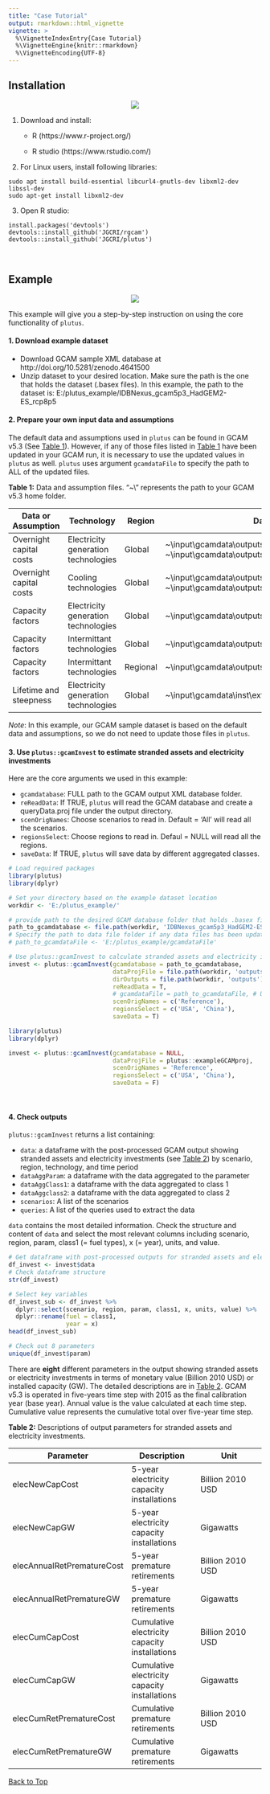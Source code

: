 ```yaml
---
title: "Case Tutorial"
output: rmarkdown::html_vignette
vignette: >
  %\VignetteIndexEntry{Case Tutorial}
  %\VignetteEngine{knitr::rmarkdown}
  %\VignetteEncoding{UTF-8}
---
```



<!-------------------------->
<!-------------------------->
## Installation
<!-------------------------->
<!-------------------------->
<p align="center"> <img src="vignettesFigs/divider.png"></p>

1. Download and install:

    - R (https://www.r-project.org/)
    
    - R studio (https://www.rstudio.com/)

2. For Linux users, install following libraries:

```
sudo apt install build-essential libcurl4-gnutls-dev libxml2-dev libssl-dev
sudo apt-get install libxml2-dev
```
    
3. Open R studio:

```
install.packages('devtools')
devtools::install_github('JGCRI/rgcam')
devtools::install_github('JGCRI/plutus')
```


<br />

<!-------------------------->
<!-------------------------->
## Example
<!-------------------------->
<!-------------------------->
<p align="center"> <img src="vignettesFigs/divider.png"></p>

This example will give you a step-by-step instruction on using the core functionality of `plutus`.

#### 1. Download example dataset

  - Download GCAM sample XML database at http://doi.org/10.5281/zenodo.4641500
  - Unzip dataset to your desired location. Make sure the path is the one that holds the dataset (.basex files). In this example, the path to the dataset is: E:/plutus_example/IDBNexus_gcam5p3_HadGEM2-ES_rcp8p5

#### 2. Prepare your own input data and assumptions

The default data and assumptions used in `plutus` can be found in GCAM v5.3 (See [Table 1](#table1)). However, if any of those files listed in [Table 1](#table1) have been updated in your GCAM run, it is necessary to use the updated values in `plutus` as well. `plutus` uses argument `gcamdataFile` to specify the path to ALL of the updated files.

<a name="table1"></a>
**Table 1:** Data and assumption files. "~\\" represents the path to your GCAM v5.3 home folder.

| Data or Assumption | Technology | Region | Data File in GCAM v5.3|
|---|---|---|---|
| Overnight capital costs | Electricity generation technologies | Global | ~\\input\\gcamdata\\outputs\\L2233.GlobalIntTechCapital_elec.csv <br /> ~\\input\\gcamdata\\outputs\\L2233.GlobalTechCapital_elecPassthru.csv |
| Overnight capital costs | Cooling technologies | Global | ~\\input\\gcamdata\\outputs\\L2233.GlobalIntTechCapital_elec_cool.csv <br /> ~\\input\\gcamdata\\outputs\\L2233.GlobalTechCapital_elec_cool.csv |
| Capacity factors | Electricity generation technologies | Global | ~\\input\\gcamdata\\outputs\\L223.GlobalTechCapFac_elec.csv |
| Capacity factors | Intermittant technologies | Global | ~\\input\\gcamdata\\outputs\\L223.GlobalIntTechCapFac_elec.csv |
| Capacity factors | Intermittant technologies | Regional | ~\\input\\gcamdata\\outputs\\L223.StubTechCapFactor_elec.csv |
| Lifetime and steepness| Electricity generation technologies | Global | ~\\input\\gcamdata\\inst\\extdata\\energy\\A23.globaltech_retirement.csv |

*Note*: In this example, our GCAM sample dataset is based on the default data and assumptions, so we do not need to update those files in `plutus`.

#### 3.  Use `plutus::gcamInvest` to estimate stranded assets and electricity investments

Here are the core arguments we used in this example:

  - `gcamdatabase`: FULL path to the GCAM output XML database folder.
  - `reReadData`: If TRUE, `plutus` will read the GCAM database and create a queryData.proj file under the output directory.
  - `scenOrigNames`: Choose scenarios to read in. Default = 'All' will read all the scenarios.
  - `regionsSelect`: Choose regions to read in. Defaul = NULL will read all the regions.
  - `saveData`: If TRUE, `plutus` will save data by different aggregated classes.


```r
# Load required packages
library(plutus)
library(dplyr)

# Set your directory based on the example dataset location
workdir <- 'E:/plutus_example/'

# provide path to the desired GCAM database folder that holds .basex files.
path_to_gcamdatabase <- file.path(workdir, 'IDBNexus_gcam5p3_HadGEM2-ES_rcp8p5')
# Specify the path to data file folder if any data files has been updated
# path_to_gcamdataFile <- 'E:/plutus_example/gcamdataFile'

# Use plutus::gcamInvest to calculate stranded assets and electricity investments
invest <- plutus::gcamInvest(gcamdatabase = path_to_gcamdatabase,
                             dataProjFile = file.path(workdir, 'outputs', 'dataProj.proj'),
                             dirOutputs = file.path(workdir, 'outputs'),
                             reReadData = T,
                             # gcamdataFile = path_to_gcamdataFile, # Use this argument if any data files has been updated
                             scenOrigNames = c('Reference'),
                             regionsSelect = c('USA', 'China'),
                             saveData = T)
```

```r
library(plutus)
library(dplyr)

invest <- plutus::gcamInvest(gcamdatabase = NULL,
                             dataProjFile = plutus::exampleGCAMproj,
                             scenOrigNames = 'Reference',
                             regionsSelect = c('USA', 'China'),
                             saveData = F)
```

<br />

#### 4. Check outputs

`plutus::gcamInvest` returns a list containing:

- `data`: a dataframe with the post-processed GCAM output showing stranded assets and electricity investments (see [Table 2](#table2)) by scenario, region, technology, and time period 
- `dataAggParam`: a dataframe with the data aggregated to the parameter
- `dataAggClass1`: a dataframe with the data aggregated to class 1
- `dataAggclass2`: a dataframe with the data aggregated to class 2
- `scenarios`: A list of the scenarios
- `queries`: A list of the queries used to extract the data

`data` contains the most detailed information. Check the structure and content of `data` and select the most relevant columns including scenario, region, param, class1 (= fuel types), x (= year), units, and value.

```r
# Get dataframe with post-processed outputs for stranded assets and electricity investment
df_invest <- invest$data
# Check dataframe structure
str(df_invest)

# Select key variables
df_invest_sub <- df_invest %>% 
  dplyr::select(scenario, region, param, class1, x, units, value) %>% 
  dplyr::rename(fuel = class1,
                year = x)
head(df_invest_sub)

# Check out 8 parameters
unique(df_invest$param)

```


There are **eight** different parameters in the output showing stranded assets or electricity investments in terms of monetary value (Billion 2010 USD) or installed capacity (GW). The detailed descriptions are in [Table 2](#table2). GCAM v5.3 is operated in five-years time step with 2015 as the final calibration year (base year). Annual value is the value calculated at each time step. Cumulative value represents the cumulative total over five-year time step.

<a name="table2"></a>
**Table 2:** Descriptions of output parameters for stranded assets and electricity investments.

| Parameter | Description | Unit |
|---|---|---|
| elecNewCapCost | 5-year electricity capacity installations | Billion 2010 USD |
| elecNewCapGW | 5-year electricity capacity installations | Gigawatts |
| elecAnnualRetPrematureCost | 5-year premature retirements | Billion 2010 USD |
| elecAnnualRetPrematureGW | 5-year premature retirements | Gigawatts |
| elecCumCapCost | Cumulative electricity capacity installations | Billion 2010 USD |
| elecCumCapGW | Cumulative electricity capacity installations | Gigawatts |
| elecCumRetPrematureCost | Cumulative premature retirements | Billion 2010 USD |
| elecCumRetPrematureGW | Cumulative premature retirements | Gigawatts |

[Back to Top](#installation)

